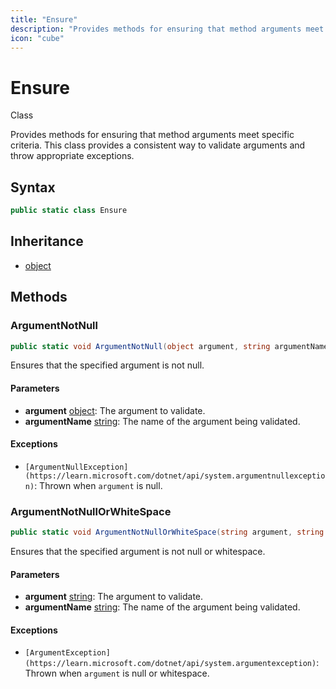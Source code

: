 ```yaml
---
title: "Ensure"
description: "Provides methods for ensuring that method arguments meet specific criteria."
icon: "cube"
---
```


# Ensure

<Badge variant="outline">Class</Badge>

Provides methods for ensuring that method arguments meet specific criteria.
This class provides a consistent way to validate arguments and throw appropriate exceptions.

## Syntax

```csharp
public static class Ensure
```

## Inheritance

- [object](https://learn.microsoft.com/dotnet/api/system.object)

## Methods

### ArgumentNotNull

```csharp
public static void ArgumentNotNull(object argument, string argumentName)
```

Ensures that the specified argument is not null.

#### Parameters

- **argument** [object](https://learn.microsoft.com/dotnet/api/system.object): The argument to validate.
- **argumentName** [string](https://learn.microsoft.com/dotnet/api/system.string): The name of the argument being validated.

#### Exceptions

- `[ArgumentNullException](https://learn.microsoft.com/dotnet/api/system.argumentnullexception)`: Thrown when <code class="paramref">argument</code> is null.

### ArgumentNotNullOrWhiteSpace

```csharp
public static void ArgumentNotNullOrWhiteSpace(string argument, string argumentName)
```

Ensures that the specified argument is not null or whitespace.

#### Parameters

- **argument** [string](https://learn.microsoft.com/dotnet/api/system.string): The argument to validate.
- **argumentName** [string](https://learn.microsoft.com/dotnet/api/system.string): The name of the argument being validated.

#### Exceptions

- `[ArgumentException](https://learn.microsoft.com/dotnet/api/system.argumentexception)`: Thrown when <code class="paramref">argument</code> is null or whitespace.


